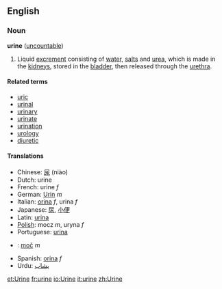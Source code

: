 ==English==
===Noun===
'''urine''' ([[uncountable]])

# {{physiology}} Liquid [[excrement]] consisting of [[water]], [[salt]]s and [[urea]], which is made in the [[kidney]]s, stored in the [[bladder]], then released through the [[urethra]].

====Related terms====
*[[uric]]
*[[urinal]]
*[[urinary]]
*[[urinate]]
*[[urination]]
*[[urology]]
*[[diuretic]]

====Translations====
*Chinese: [[尿]] (niào)
*Dutch: urine
*French: urine ''f''
*German: [[Urin]] ''m''
*Italian: [[orina]] ''f'', urina ''f''
*Japanese: [[尿]], [[小便]]
*Latin: [[urina]]
*[[Polish]]: mocz ''m'', uryna ''f''
*Portuguese: [[urina]]
*{{sk}}: [[moč#Slovak|moč]] ''m''
*Spanish: [[orina]] ''f''
*Urdu: [[پشاب]]

[[et:Urine]]
[[fr:urine]]
[[io:Urine]]
[[it:urine]]
[[zh:Urine]]